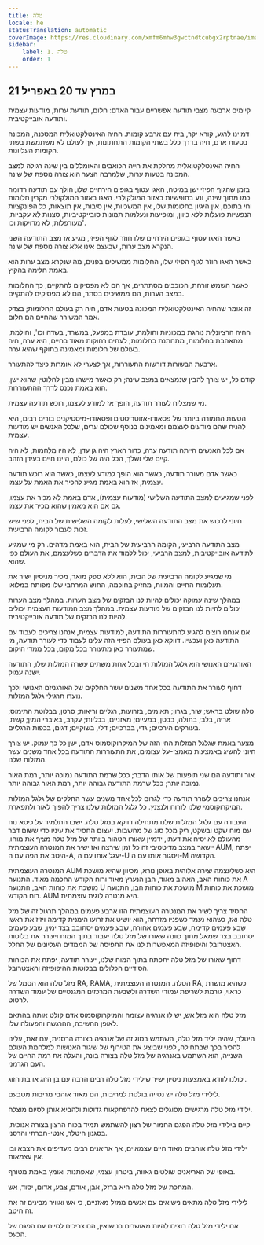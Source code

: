 ```yaml
---
title: טלה
locale: he
statusTranslation: automatic
coverImage: https://res.cloudinary.com/xmfm6mhw3gwctndtcubgx2rptnae/image/upload/v1741354450/small_cover_tratado_esoterico_de_astrologia_hermetica_6210a35442.webp
sidebar:
    label: 1. טלה
    order: 1
---
```

## 21 במרץ עד 20 באפריל

קיימים ארבעה מצבי תודעה אפשריים עבור האדם: חלום, תודעת ערות, מודעות עצמית ותודעה אובייקטיבית.

דמיינו לרגע, קורא יקר, בית עם ארבע קומות. החיה האינטלקטואלית המסכנה, המכונה בטעות אדם, חיה בדרך כלל בשתי הקומות התחתונות, אך לעולם לא משתמשת בשתי הקומות העליונות.

החיה האינטלקטואלית מחלקת את חייה הכואבים והאומללים בין שינה רגילה למצב המכונה בטעות ערות, שלמרבה הצער הוא צורה נוספת של שינה.

בזמן שהגוף הפיזי ישן במיטה, האגו עטוף בגופים הירחיים שלו, הולך עם תודעה רדומה כמו מתוך שינה, ונע בחופשיות באזור המולקולרי. האגו באזור המולקולרי מקרין חלומות וחי בתוכם, אין היגיון בחלומות שלו, אין המשכיות, אין סיבות, אין תוצאות, כל הפונקציות הנפשיות פועלות ללא כיוון, ומופיעות ונעלמות תמונות סובייקטיביות, סצנות לא עקביות, מעורפלות, לא מדויקות וכו'.

כאשר האגו עטוף בגופים הירחיים שלו חוזר לגוף הפיזי, מגיע אז מצב התודעה השני הנקרא מצב ערות, שבעצם אינו אלא צורה נוספת של שינה.

כאשר האגו חוזר לגוף הפיזי שלו, החלומות ממשיכים בפנים, מה שנקרא מצב ערות הוא באמת חלימה בהקיץ.

כאשר השמש זורחת, הכוכבים מסתתרים, אך הם לא מפסיקים להתקיים; כך החלומות במצב הערות, הם ממשיכים בסתר, הם לא מפסיקים להתקיים.

זה אומר שהחיה האינטלקטואלית המכונה בטעות אדם, חיה רק בעולם החלומות; בצדק אמר המשורר שהחיים הם חלום.

החיה הרציונלית נוהגת במכוניות וחולמת, עובדת במפעל, במשרד, בשדה וכו', וחולמת, מתאהבת בחלומות, מתחתנת בחלומות; לעתים רחוקות מאוד בחיים, היא ערה, חיה בעולם של חלומות ומאמינה בתוקף שהיא ערה.

ארבעת הבשורות דורשות התעוררות, אך לצערי לא אומרות כיצד להתעורר.

קודם כל, יש צורך להבין שנמצאים במצב שינה; רק כאשר מישהו מבין לחלוטין שהוא ישן, הוא באמת נכנס לדרך ההתעוררות.

מי שמצליח לעורר תודעה, הופך אז למודע לעצמו, רוכש תודעה עצמית.

הטעות החמורה ביותר של פסאודו-אזוטריסטים ופסאודו-מיסטיקנים בורים רבים, היא להניח שהם מודעים לעצמם ומאמינים בנוסף שכולם ערים, שלכל האנשים יש מודעות עצמית.

אם לכל האנשים הייתה תודעה ערה, כדור הארץ היה גן עדן, לא היו מלחמות, לא היה קיים שלי ושלך, הכל היה של כולם, היינו חיים בעידן הזהב.

כאשר אדם מעורר תודעה, כאשר הוא הופך למודע לעצמו, כאשר הוא רוכש תודעה עצמית, אז הוא באמת מגיע להכיר את האמת על עצמו.

לפני שמגיעים למצב התודעה השלישי (מודעות עצמית), אדם באמת לא מכיר את עצמו, גם אם הוא מאמין שהוא מכיר את עצמו.

חיוני לרכוש את מצב התודעה השלישי, לעלות לקומה השלישית של הבית, לפני שיש זכות לעבור לקומה הרביעית.

מצב התודעה הרביעי, הקומה הרביעית של הבית, הוא באמת מדהים. רק מי שמגיע לתודעה אובייקטיבית, למצב הרביעי, יכול ללמוד את הדברים כשלעצמם, את העולם כפי שהוא.

מי שמגיע לקומה הרביעית של הבית, הוא ללא ספק מואר, מכיר מניסיון ישיר את תעלומות החיים והמוות, מחזיק בחוכמה, החוש המרחבי שלו מפותח במלואו.

במהלך שינה עמוקה יכולים להיות לנו הבזקים של מצב הערות. במהלך מצב הערות יכולים להיות לנו הבזקים של מודעות עצמית. במהלך מצב המודעות העצמית יכולים להיות לנו הבזקים של תודעה אובייקטיבית.

אם אנחנו רוצים להגיע להתעוררות התודעה, למודעות עצמית, אנחנו צריכים לעבוד עם התודעה כאן ועכשיו. דווקא כאן בעולם הפיזי הזה עלינו לעבוד כדי לעורר תודעה, מי שמתעורר כאן מתעורר בכל מקום, בכל ממדי היקום.

האורגניזם האנושי הוא גלגל המזלות חי ובכל אחת משתים עשרה המזלות שלו, התודעה ישנה עמוק.

דחוף לעורר את התודעה בכל אחד משנים עשר החלקים של האורגניזם האנושי ולכך נועדו תרגילי גלגל המזלות.

טלה שולט בראש; שור, בגרון; תאומים, בזרועות, רגליים וריאות; סרטן, בבלוטת התימוס; אריה, בלב; בתולה, בבטן, במעיים; מאזניים, בכליות; עקרב, באיברי המין; קשת, בעורקים הירכיים; גדי, בברכיים; דלי, בשוקיים; דגים, בכפות הרגליים.

מצער באמת שגלגל המזלות החי הזה של המיקרוקוסמוס אדם, ישן כל כך עמוק. יש צורך חיוני להשיג באמצעות מאמצי-על עצומים, את התעוררות התודעה בכל אחד משנים עשר המזלות שלנו.

אור ותודעה הם שני תופעות של אותו הדבר; ככל שרמת התודעה נמוכה יותר, רמת האור נמוכה יותר; ככל שרמת התודעה גבוהה יותר, רמת האור גבוהה יותר.

אנחנו צריכים לעורר תודעה כדי לגרום לכל אחד משנים עשר החלקים של גלגל המזלות המיקרוקוסמי שלנו לזרוח ולנצנץ. כל גלגל המזלות שלנו צריך להפוך לאור ולתפארת.

העבודה עם גלגל המזלות שלנו מתחילה דווקא במזל טלה. ישבו התלמיד על כיסא נוח עם מוח שקט ובשקט, ריק מכל סוג של מחשבות. יעצום החסיד את עיניו כדי ששום דבר מהעולם לא יסיח את דעתו, ידמיין שאורו הטהור ביותר של מזל טלה מציף את מוחו, יישאר במצב מדיטטיבי זה כל זמן שירצה ואז ישיר את המנטרה העוצמתית AUM, יפתח היטב את הפה עם ה-A, יעגל אותו עם ה-U ויסגור אותו עם ה-M הקדושה.

המנטרה העוצמתית AUM היא כשלעצמה יצירה אלוהית באופן נורא, מכיוון שהיא מושכת את כוחות האב, האהוב מאוד, הבן הנערץ מאוד ורוח הקודש החכמה מאוד. התנועה A מושכת את כוחות האב, התנועה U מושכת את כוחות הבן, התנועה M מושכת את כוחות רוח הקודש. AUM היא מנטרה לוגית עוצמתית.

החסיד צריך לשיר את המנטרה העוצמתית הזו ארבע פעמים במהלך תרגול זה של מזל טלה ואז, כשהוא נעמד כשפניו מזרחה, הוא יושיט את זרועו הימנית קדימה ויזיז את ראשו שבע פעמים קדימה, שבע פעמים אחורה, שבע פעמים יסתובב בצד ימין, שבע פעמים יסתובב בצד שמאל מתוך כוונה שאורו של מזל טלה יעבוד בתוך המוח ויעורר את בלוטות האצטרובל והיפופיזה המאפשרות לנו את התפיסה של הממדים העליונים של החלל.

דחוף שאורו של מזל טלה יתפתח בתוך המוח שלנו, יעורר תודעה, יפתח את הכוחות הסודיים הכלולים בבלוטות ההיפופיזה והאצטרובל.

מזל טלה הוא הסמל של RA, RAMA, הטלה. המנטרה העוצמתית RA, כשהיא מושרת כראוי, גורמת לשריפת עמודי השדרה ולשבעת המרכזים המגנטיים של עמוד השדרה לרטוט.

מזל טלה הוא מזל אש, יש לו אנרגיה עצומה והמיקרוקוסמוס אדם קולט אותה בהתאם לאופן החשיבה, ההרגשה והפעולה שלו.

היטלר, שהיה יליד מזל טלה, השתמש בסוג זה של אנרגיה בצורה הרסנית, עם זאת, עלינו להכיר בכך שבתחילה, לפני שביצע את הטירוף של שיגור האנושות למלחמת העולם השנייה, הוא השתמש באנרגיה של מזל טלה בצורה בונה, והעלה את רמת החיים של העם הגרמני.

יכולנו לוודא באמצעות ניסיון ישיר שילידי מזל טלה רבים הרבה עם בן הזוג או בת הזוג.

לילידי מזל טלה יש נטייה בולטת למריבות, הם מאוד אוהבי מריבות מטבעם.

ילידי מזל טלה מרגישים מסוגלים לצאת להרפתקאות גדולות ולהביא אותן לסיום מוצלח.

קיים בילידי מזל טלה הפגם החמור של רצון להשתמש תמיד בכוח הרצון בצורה אנוכית, בסגנון היטלר, אנטי-חברתי והרסני.

ילידי מזל טלה אוהבים מאוד חיים עצמאיים, אך אריאנים רבים מעדיפים את הצבא ובו אין עצמאות.

באופי של האריאנים שולטים גאווה, ביטחון עצמי, שאפתנות ואומץ באמת מטורף.

המתכת של מזל טלה היא ברזל, אבן, אודם, צבע, אדום, יסוד, אש.

לילידי מזל טלה מתאים נישואים עם אנשים ממזל מאזניים, כי אש ואוויר מבינים זה את זה היטב.

אם ילידי מזל טלה רוצים להיות מאושרים בנישואין, הם צריכים לסיים עם הפגם של הכעס.

